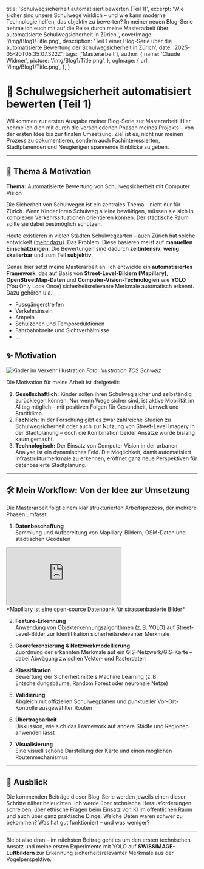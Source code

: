
  title: 'Schulwegsicherheit automatisiert bewerten (Teil 1)',
  excerpt: 'Wie sicher sind unsere Schulwege wirklich – und wie kann moderne Technologie helfen, das objektiv zu bewerten? In meiner neuen Blog-Serie nehme ich euch mit auf die Reise durch meine Masterarbeit über automatisierte Schulwegsicherheit in Zürich.',
  coverImage: '/img/Blog1/Title.png',
  description: 'Teil 1 einer Blog-Serie über die automatisierte Bewertung der Schulwegsicherheit in Zürich',
  date: '2025-05-20T05:35:07.322Z',
  tags: ['Masterarbeit'],
  author: {
    name: 'Claude Widmer',
    picture: '/img/Blog1/Title.png',
  },
  ogImage: {
    url: '/img/Blog1/Title.png',
  },
}

# 🚸 Schulwegsicherheit automatisiert bewerten (Teil 1)

Willkommen zur ersten Ausgabe meiner Blog-Serie zur Masterarbeit! Hier nehme ich dich mit durch die verschiedenen Phasen meines Projekts – von der ersten Idee bis zur finalen Umsetzung. Ziel ist es, nicht nur meinen Prozess zu dokumentieren, sondern auch Fachinteressierten, Stadtplanenden und Neugierigen spannende Einblicke zu geben.

---

## 🏫 Thema & Motivation

**Thema:** Automatisierte Bewertung von Schulwegsicherheit mit Computer Vision

Die Sicherheit von Schulwegen ist ein zentrales Thema – nicht nur für Zürich. Wenn Kinder ihren Schulweg alleine bewältigen, müssen sie sich in komplexen Verkehrssituationen orientieren können. Der städtische Raum sollte sie dabei bestmöglich schützen.

Heute existieren in vielen Städten Schulwegkarten – auch Zürich hat solche entwickelt ([mehr dazu](https://www.stadt-zuerich.ch/schulen/de/organisation/schulwegsicherheit.html)). Das Problem: Diese basieren meist auf **manuellen Einschätzungen**. Die Bewertungen sind dadurch **zeitintensiv**, **wenig skalierbar** und zum Teil **subjektiv**.

Genau hier setzt meine Masterarbeit an. Ich entwickle ein **automatisiertes Framework**, das auf Basis von **Street-Level-Bildern (Mapillary)**, **OpenStreetMap-Daten** und **Computer-Vision-Technologien** wie **YOLO** (You Only Look Once) sicherheitsrelevante Merkmale automatisch erkennt. Dazu gehören u.a.:

- Fussgängerstreifen
- Verkehrsinseln
- Ampeln
- Schulzonen und Temporeduktionen
- Fahrbahnbreite und Sichtverhältnisse
- ...

## ✨ Motivation

![Kinder im Verkehr Illustration](https://www.tcs.ch/mam/Digital-Media/Images/Illustrations/weblication/wThumbnails/die-strasse-und-ich-fussgaengerstreifen-9514cd287b1cc43g2a3d1ddd6e5be85b.webp)
*Foto: Illustration TCS Schweiz*

Die Motivation für meine Arbeit ist dreigeteilt:

1. **Gesellschaftlich:** Kinder sollen ihren Schulweg sicher und selbständig zurücklegen können. Nur wenn Wege sicher sind, ist aktive Mobilität im Alltag möglich – mit positiven Folgen für Gesundheit, Umwelt und Stadtklima.
2. **Fachlich:** In der Forschung gibt es zwar zahlreiche Studien zu Schulwegsicherheit oder auch zur Nutzung von Street-Level Imagery in der Stadtplanung – doch die Kombination beider Ansätze wurde bislang kaum gemacht.
3. **Technologisch:** Der Einsatz von Computer Vision in der urbanen Analyse ist ein dynamisches Feld. Die Möglichkeit, damit automatisiert Infrastrukturmerkmale zu erkennen, eröffnet ganz neue Perspektiven für datenbasierte Stadtplanung.


---

## 🛠️ Mein Workflow: Von der Idee zur Umsetzung

Die Masterarbeit folgt einem klar strukturierten Arbeitsprozess, der mehrere Phasen umfasst:

1. **Datenbeschaffung**  
   Sammlung und Aufbereitung von Mapillary-Bildern, OSM-Daten und städtischen Geodaten

<RevealBox title="Beispiel: Mapillary-Viewer">
<div style={{ width: '100%', maxWidth: '900px', margin: '0', aspectRatio: '16/9' }}>
  <iframe
    src="https://www.mapillary.com/embed?map_style=Mapillary%20light&image_key=1453935251611353&x=0.5&y=0.5&style=split"
    allowFullScreen
    style={{ width: '100%', height: '100%', minHeight: '350px', border: 'none', borderRadius: '12px', boxShadow: '0 2px 16px rgba(0,0,0,0.12)' }}
  ></iframe>
</div>
*Mapillary ist eine open-source Datenbank für strassenbasierte Bilder*
</RevealBox>

2. **Feature-Erkennung**  
   Anwendung von Objekterkennungsalgorithmen (z. B. YOLO) auf Street-Level-Bilder zur Identifikation sicherheitsrelevanter Merkmale

3. **Georeferenzierung & Netzwerkmodellierung**  
   Zuordnung der erkannten Merkmale auf ein GIS-Netzwerk/GIS-Karte – dabei Abwägung zwischen Vektor- und Rasterdaten

4. **Klassifikation**  
   Bewertung der Sicherheit mittels Machine Learning (z. B. Entscheidungsbäume, Random Forest oder neuronale Netze)

5. **Validierung**  
   Abgleich mit offiziellen Schulwegplänen und punktueller Vor-Ort-Kontrolle ausgewählter Routen

6. **Übertragbarkeit**  
   Diskussion, wie sich das Framework auf andere Städte und Regionen anwenden lässt

7. **Visualisierung**  
   Eine visuell schöne Darstellung der Karte und einen möglichen Routenmechanismus

---

## 🔭 Ausblick

Die kommenden Beiträge dieser Blog-Serie werden jeweils einen dieser Schritte näher beleuchten. Ich werde über technische Herausforderungen schreiben, über ethische Fragen beim Einsatz von KI im öffentlichen Raum und auch über ganz praktische Dinge: Welche Daten waren schwer zu bekommen? Was hat gut funktioniert – und was weniger?

---

Bleibt also dran – im nächsten Beitrag geht es um den ersten technischen Ansatz und meine ersten Experimente mit YOLO auf **SWISSIMAGE-Luftbildern** zur Erkennung sicherheitsrelevanter Merkmale aus der Vogelperspektive.
